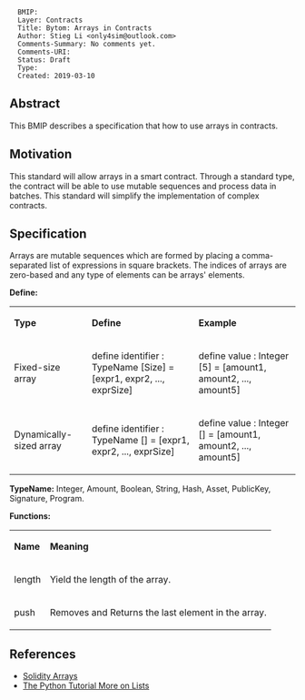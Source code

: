 <pre>
  BMIP: 
  Layer: Contracts
  Title: Bytom: Arrays in Contracts
  Author: Stieg Li <only4sim@outlook.com>
  Comments-Summary: No comments yet.
  Comments-URI: 
  Status: Draft
  Type: 
  Created: 2019-03-10
</pre>

==Abstract==

This BMIP describes a specification that how to use arrays in contracts.

==Motivation==

This standard will allow arrays in a smart contract. Through a standard type, the contract will be able to use mutable sequences and process data in batches. This standard will simplify the implementation of complex contracts.

==Specification==

Arrays are mutable sequences which are formed by placing a comma-separated list of expressions in square brackets. The indices of arrays are zero-based and any type of elements can be arrays' elements. 

'''Define:'''
{|
| '''Type''' || '''Define''' || '''Example'''
|-
| Fixed-size array || define identifier : TypeName <nowiki>[Size] = [expr1, expr2, ..., exprSize]</nowiki> || define value : Integer <nowiki>[5] = [amount1, amount2, ..., amount5]</nowiki>
|-
| Dynamically-sized array || define identifier : TypeName <nowiki>[] = [expr1, expr2, ..., exprSize]</nowiki> || define value : Integer <nowiki>[] = [amount1, amount2, ..., amount5]</nowiki>
|}

'''TypeName:''' Integer, Amount, Boolean, String, Hash, Asset, PublicKey, Signature, Program.

'''Functions:'''
{|
| '''Name''' || '''Meaning'''
|-
| length || Yield the length of the array.
|-
| push || Removes and Returns the last element in the array.
|}

==References==

* [https://solidity.readthedocs.io/en/v0.5.5/types.html#arrays Solidity Arrays]
* [https://docs.python.org/2/tutorial/datastructures.html The Python Tutorial More on Lists]